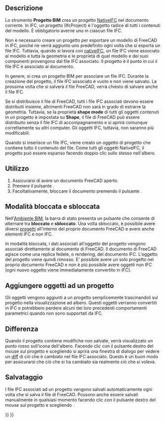 <languages/>

{{Docnav/it
|[[BIM_Sketch/it|Schizzo]]
|[[Arch_Site/it|Sito]]
|[[BIM_Workbench/it|BIM]]
|IconL=BIM_Sketch.svg
|IconR=Arch_Site.svg
|IconC=Workbench_BIM.svg
}}

{{GuiCommand/it
|Name=BIM Project
|Name/it=BIM Progetto
|MenuLocation=3D/BIM → Progetto
|Workbenches=[[BIM_Workbench/it|BIM]]
|Shortcut=
|SeeAlso=
}}

<span id="Description"></span>
==Descrizione==

<div class="mw-translate-fuzzy">
Lo strumento '''Progetto BIM''' crea un progetto [[NativeIFC|NativeIFC]] nel documento corrente. In IFC, un progetto (IfcProject) è l'oggetto radice di tutti i contenuti del modello. È obbligatorio averne uno in ciascun file IFC.
</div>

<div class="mw-translate-fuzzy">
Non è necessario creare un progetto per esportare un modello di FreeCAD in IFC, poiché ne verrà aggiunto uno predefinito ogni volta che si esporta un file IFC. Tuttavia, quando si lavora con [[NativeIFC|nativeIFC]], un file IFC viene associato al modello e tutta la geometria e le proprietà di quel modello e dei suoi componenti provengono dal file IFC associato. Il progetto è il punto in cui il file IFC è associato al documento.
</div>

In genere, si crea un progetto BIM per associare un file IFC. Durante la creazione del progetto, il file IFC associato è vuoto e non viene salvato. La prossima volta che si salverà il file FreeCAD, verrà chiesto di salvare anche il file IFC.

Se si distribuisce il file di FreeCAD, tutti i file IFC associati devono essere distribuiti insieme, altrimenti FreeCAD non sarà in grado di estrarre la geometria. Tuttavia, se la proprietà '''shape mode''' di tutti gli oggetti contenuti in un progetto è impostata su '''Shape''', il file di FreeCAD può essere distribuito senza il file IFC di accompagnamento e si aprirà comunque correttamente su altri computer. Gli oggetti IFC, tuttavia, non saranno più modificabili.

Quando si inserisce un file IFC, viene creato un oggetto di progetto che contiene tutto il contenuto del file. Come tutti gli oggetti NativeIFC, il progetto può essere espanso facendo doppio clic sullo stesso nell'albero.

<span id="Usage"></span>
==Utilizzo==

# Assicurarsi di avere un documento FreeCAD aperto.
# Premere il pulsante {{Button|[[Image:BIM_Project.svg|16px]] [[BIM_Project/it|Progetto]]}}.
# Facoltativamente, bloccare il documento premendo il pulsante {{Button|[[Image:IFC.svg|16px]] [[NativeIFC/it#Locked_and_unlocked_modes/it|Blocca IFC]]}}.

<span id="Locked_and_unlocked_mode"></span>
==Modalità bloccata e sbloccata==

Nell'[[BIM_Workbench/it|Ambiente BIM]], la barra di stato presenta un pulsante {{Button|[[Image:IFC.svg|16px]] [[NativeIFC/it#Locked_and_unlocked_modes|Blocca IFC]]}} che consente di alternare tra '''bloccato''' e '''sbloccato'''. Una volta sbloccato, è possibile avere diversi [[BIM Project/it|progetti]] all'interno del proprio documento FreeCAD e avere anche elementi IFC e non IFC.

In modalità bloccata, i dati associati all'oggetto del progetto vengono associati direttamente al documento di FreeCAD. Il documento di FreeCAD agisce come una replica fedele, o rendering, del documento IFC. L'oggetto del progetto viene quindi rimosso. E' possibile avere un solo progetto nel proprio documento FreeCAD e non è più possibile  avere oggetti non IFC (ogni nuovo oggetto viene immediatamente convertito in IFC).

<span id="Adding_objects_to_a_project"></span>
==Aggiungere oggetti ad un progetto==

Gli oggetti vengono aggiunti a un progetto semplicemente trascinandoli sul progetto nella visualizzazione ad albero. Questi oggetti verranno convertiti in IFC e potrebbero perdere alcuni dei loro precedenti comportamenti parametrici quando non sono supportati da IFC.

<span id="Diff"></span>
==Differenza==

<div class="mw-translate-fuzzy">
Quando il progetto contiene modifiche non salvate, verrà visualizzato un punto rosso sull'icona dell'albero. Facendo clic con il pulsante destro del mouse sul progetto e scegliendo {{MenuCommand|IFC → Diff}} si aprirà una finestra di dialogo per vedere un [https://en.wikipedia.org/wiki/Diff diff] di ciò che è cambiato nel file IFC associato. Questo è un buon modo per assicurarsi che ciò che si ha cambiato sia realmente ciò che si voleva.
</div>

<span id="Saving"></span>
==Salvataggio==

<div class="mw-translate-fuzzy">
I file IFC associati ad un progetto vengono salvati automaticamente ogni volta che si salva il file di FreeCAD. Possono anche essere salvati manualmente in qualsiasi momento facendo clic con il pulsante destro del mouse sul progetto e scegliendo {{MenuCommand|IFC → Salva}}.
</div>


{{Docnav/it
|[[BIM_Sketch/it|Schizzo]]
|[[Arch_Site/it|Sito]]
|[[BIM_Workbench/it|BIM]]
|IconL=BIM_Sketch.svg
|IconR=Arch_Site.svg
|IconC=Workbench_BIM.svg
}}

{{BIM_Tools_navi{{#translation:}}}}
{{Userdocnavi{{#translation:}}}}